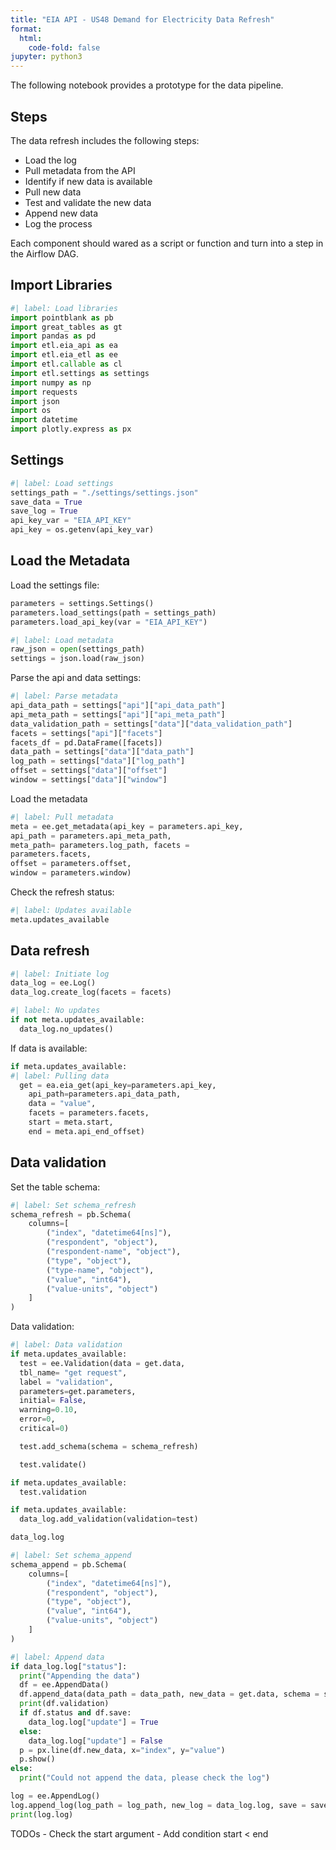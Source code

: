 ```yaml
---
title: "EIA API - US48 Demand for Electricity Data Refresh"
format:
  html:
    code-fold: false
jupyter: python3
---
```


The following notebook provides a prototype for the data pipeline. 

## Steps
The data refresh includes the following steps:

- Load the log 
- Pull metadata from the API
- Identify if new data is available
- Pull new data
- Test and validate the new data
- Append new data
- Log the process


Each component should wared as a script or function and turn into a step in the Airflow DAG.


## Import Libraries
```python
#| label: Load libraries
import pointblank as pb
import great_tables as gt
import pandas as pd
import etl.eia_api as ea
import etl.eia_etl as ee
import etl.callable as cl
import etl.settings as settings
import numpy as np
import requests
import json
import os
import datetime
import plotly.express as px
```

## Settings

```python
#| label: Load settings
settings_path = "./settings/settings.json"
save_data = True
save_log = True
api_key_var = "EIA_API_KEY"
api_key = os.getenv(api_key_var)
```

## Load the Metadata

Load the settings file:

```python
parameters = settings.Settings()
parameters.load_settings(path = settings_path)
parameters.load_api_key(var = "EIA_API_KEY")
```



```python
#| label: Load metadata 
raw_json = open(settings_path)
settings = json.load(raw_json)
```

Parse the api and data settings:
```python
#| label: Parse metadata
api_data_path = settings["api"]["api_data_path"]
api_meta_path = settings["api"]["api_meta_path"]
data_validation_path = settings["data"]["data_validation_path"]
facets = settings["api"]["facets"]
facets_df = pd.DataFrame([facets])
data_path = settings["data"]["data_path"]
log_path = settings["data"]["log_path"]
offset = settings["data"]["offset"]
window = settings["data"]["window"]
```

Load the metadata
```python
#| label: Pull metadata
meta = ee.get_metadata(api_key = parameters.api_key,
api_path = parameters.api_meta_path, 
meta_path= parameters.log_path, facets = 
parameters.facets, 
offset = parameters.offset, 
window = parameters.window)
```

Check the refresh status:

```python
#| label: Updates available
meta.updates_available
```

## Data refresh

```python
#| label: Initiate log
data_log = ee.Log()
data_log.create_log(facets = facets)
```

```python
#| label: No updates
if not meta.updates_available:
  data_log.no_updates()
```

If data is available:

```python
if meta.updates_available:
#| label: Pulling data
  get = ea.eia_get(api_key=parameters.api_key, 
    api_path=parameters.api_data_path, 
    data = "value", 
    facets = parameters.facets, 
    start = meta.start, 
    end = meta.api_end_offset)
```

## Data validation

Set the table schema:

```python
#| label: Set schema_refresh
schema_refresh = pb.Schema(
    columns=[
        ("index", "datetime64[ns]"),   
        ("respondent", "object"),
        ("respondent-name", "object"),
        ("type", "object"),
        ("type-name", "object"),
        ("value", "int64"),
        ("value-units", "object")
    ]
)
```

Data validation:

```python
#| label: Data validation
if meta.updates_available:
  test = ee.Validation(data = get.data,  
  tbl_name= "get request",
  label = "validation",
  parameters=get.parameters,
  initial= False,
  warning=0.10, 
  error=0, 
  critical=0)

  test.add_schema(schema = schema_refresh)

  test.validate()
```


```python
if meta.updates_available:
  test.validation
```

```python
if meta.updates_available:
  data_log.add_validation(validation=test)
```

```python
data_log.log
```


```python
#| label: Set schema_append
schema_append = pb.Schema(
    columns=[
        ("index", "datetime64[ns]"),   
        ("respondent", "object"),
        ("type", "object"),
        ("value", "int64"),
        ("value-units", "object")
    ]
)
```

```python
#| label: Append data
if data_log.log["status"]:
  print("Appending the data")
  df = ee.AppendData()
  df.append_data(data_path = data_path, new_data = get.data, schema = schema_append, parameters = get.parameters, save = save_data)
  print(df.validation)
  if df.status and df.save:
    data_log.log["update"] = True
  else:
    data_log.log["update"] = False
  p = px.line(df.new_data, x="index", y="value")
  p.show()
else:
  print("Could not append the data, please check the log")

```

```python
log = ee.AppendLog()
log.append_log(log_path = log_path, new_log = data_log.log, save = save_log)
print(log.log)
```

TODOs
- Check the start argument
- Add condition start < end

